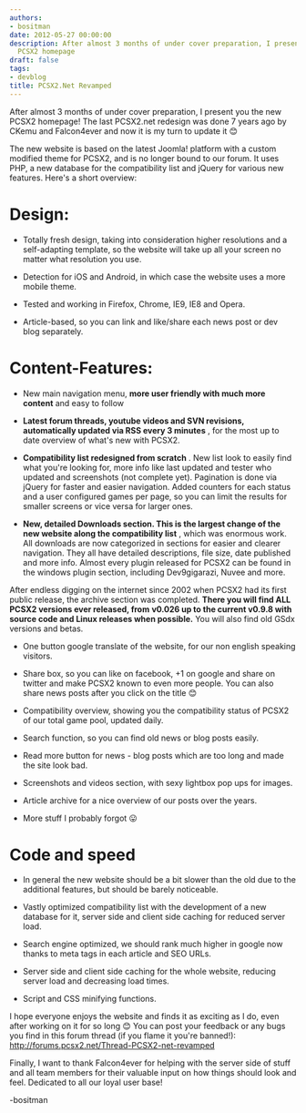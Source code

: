 ```yaml
---
authors:
- bositman
date: 2012-05-27 00:00:00
description: After almost 3 months of under cover preparation, I present you the new
  PCSX2 homepage
draft: false
tags:
- devblog
title: PCSX2.Net Revamped
---
```


After almost 3 months of under cover preparation, I present you the new
PCSX2 homepage! The last PCSX2.net redesign was done 7 years ago by
CKemu and Falcon4ever and now it is my turn to update it
😊

<!-- truncate -->

The new website is based on the latest Joomla! platform with a custom
modified theme for PCSX2, and is no longer bound to our forum. It uses
PHP, a new database for the compatibility list and jQuery for various
new features. Here's a short overview:

# **Design:**

-   Totally fresh design, taking into consideration higher resolutions
and a self-adapting template, so the website will take up all your
screen no matter what resolution you use.

-   Detection for iOS and Android, in which case the website uses a more
mobile theme.

-   Tested and working in Firefox, Chrome, IE9, IE8 and Opera.

-   Article-based, so you can link and like/share each news post or dev
blog separately.

# **Content-Features:**

-   New main navigation menu, **more user friendly with much more
content** and easy to follow

-   **Latest forum threads, youtube videos and SVN revisions,
automatically updated via RSS every 3 minutes** , for the most up to
date overview of what's new with PCSX2.

-   **Compatibility list redesigned from scratch** . New list look to
easily find what you're looking for, more info like last updated
and tester who updated and screenshots (not complete yet).
Pagination is done via jQuery for faster and easier navigation.
Added counters for each status and a user configured games per page,
so you can limit the results for smaller screens or vice versa for
larger ones.

-   **New, detailed Downloads section. This is the largest change of the
new website along the compatibility list** , which was enormous
work. All downloads are now categorized in sections for easier and
clearer navigation. They all have detailed descriptions, file size,
date published and more info. Almost every plugin released for PCSX2
can be found in the windows plugin section, including Dev9gigarazi,
Nuvee and more.

After endless digging on the internet since 2002 when PCSX2 had its
first public release, the archive section was completed. **There you
will find ALL PCSX2 versions ever released, from** **v0.026 up to
the current v0.9.8 with source code and Linux releases when
possible.** You will also find old GSdx versions and betas.

-   One button google translate of the website, for our non english
speaking visitors.

-   Share box, so you can like on facebook, +1 on google and share on
twitter and make PCSX2 known to even more people. You can also share
news posts after you click on the title
😊

-   Compatibility overview, showing you the compatibility status of
PCSX2 of our total game pool, updated daily.

-   Search function, so you can find old news or blog posts easily.

-   Read more button for news - blog posts which are too long and made
the site look bad.

-   Screenshots and videos section, with sexy lightbox pop ups for
images.

-   Article archive for a nice overview of our posts over the years.

-   More stuff I probably forgot
😛

# Code and speed

-   In general the new website should be a bit slower than the old due
to the additional features, but should be barely noticeable.

-   Vastly optimized compatibility list with the development of a new
database for it, server side and client side caching for reduced
server load.

-   Search engine optimized, we should rank much higher in google now
thanks to meta tags in each article and SEO URLs.

-   Server side and client side caching for the whole website, reducing
server load and decreasing load times.

-   Script and CSS minifying functions.

I hope everyone enjoys the website and finds it as exciting as I do,
even after working on it for so long
😊 You can post your feedback or any bugs you find
in this forum thread (if you flame it you're banned!):
<http://forums.pcsx2.net/Thread-PCSX2-net-revamped>

Finally, I want to thank Falcon4ever for helping with the server side of
stuff and all team members for their valuable input on how things should
look and feel. Dedicated to all our loyal user base!

-bositman